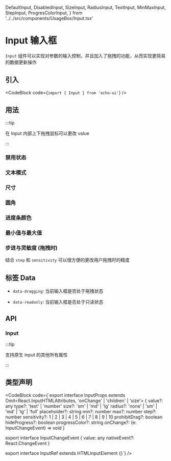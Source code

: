   DefaultInput,
  DisabledInput,
  SizeInput,
  RadiusInput,
  TextInput,
  MinMaxInput,
  StepInput,
  ProgresColorInput,
} from '../../src/components/UsageBox/Input.tsx'

# Input 输入框

`Input` 组件可以实现对参数的输入控制，并且加入了拖拽的功能，从而实现更简易的数据更新操作

## 引入

<CodeBlock code={`import { Input } from 'echo-ui'`} />

## 用法

:::tip

在 Input 内部上下拖拽鼠标可以更改 value

:::

<DefaultInput />

### 禁用状态

<DisabledInput />

### 文本模式

<TextInput />

### 尺寸

<SizeInput />

### 圆角

<RadiusInput />

### 进度条颜色

<ProgresColorInput />

### 最小值与最大值

<MinMaxInput />

### 步进与灵敏度 (拖拽时)

<StepInput />

结合 `step` 和 `sensitivity` 可以很方便的更改用户拖拽时的精度

## 标签 Data

- `data-dragging`: 当前输入框是否处于拖拽状态

- `data-readonly`: 当前输入框是否处于只读状态

## API

### Input

:::tip

支持原生 input 的其他所有属性

:::

<InputAPITable />

## 类型声明

<CodeBlock code={`export interface InputProps
  extends Omit<React.InputHTMLAttributes<HTMLInputElement>, 'onChange' | 'children' | 'size'> {
  value?: any
  type?: 'text' | 'number'
  size?: 'sm' | 'md' | 'lg'
  radius?: 'none' | 'sm' | 'md' | 'lg' | 'full'
  placeholder?: string
  min?: number
  max?: number
  step?: number
  sensitivity?: 1 | 2 | 3 | 4 | 5 | 6 | 7 | 8 | 9 | 10
  prohibitDrag?: boolean
  hideProgress?: boolean
  progressColor?: string
  onChange?: (e: InputChangeEvent) => void
}

export interface InputChangeEvent {
  value: any
  nativeEvent?: React.ChangeEvent<HTMLInputElement>
}

export interface InputRef extends HTMLInputElement {}`} />
